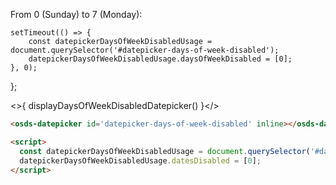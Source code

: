 From 0 (Sunday) to 7 (Monday):

    setTimeout(() => {
        const datepickerDaysOfWeekDisabledUsage = document.querySelector('#datepicker-days-of-week-disabled');
        datepickerDaysOfWeekDisabledUsage.daysOfWeekDisabled = [0];
    }, 0);
};


<Canvas withSource="none">
  <div style={{ height: '300px' }}>
    <osds-datepicker id='datepicker-days-of-week-disabled' inline></osds-datepicker>
  </div>
</Canvas>

<>{ displayDaysOfWeekDisabledDatepicker() }</>

```html
<osds-datepicker id='datepicker-days-of-week-disabled' inline></osds-datepicker>

<script>
  const datepickerDaysOfWeekDisabledUsage = document.querySelector('#datepicker-days-of-week-disabled');
  datepickerDaysOfWeekDisabledUsage.datesDisabled = [0];
</script>
```
